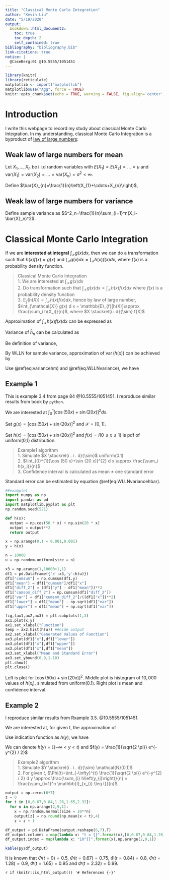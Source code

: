 ```yaml
---
title: "Classical Monte Carlo Integration"
author: "Kevin Liu"
date: "5/19/2020"
output: 
  bookdown::html_document2:
    toc: true
    toc_depth: 2
    self_contained: true
bibliography: "bibliography.bib"
link-citations: true
notice: | 
  @CaseBerg:01 @10.5555/1051451
---
```


```r
library(knitr)
library(reticulate)
matplotlib <- import("matplotlib")
matplotlib$use("Agg", force = TRUE)
knitr::opts_chunk$set(echo = TRUE, warning = FALSE, fig.align='center',python = reticulate::eng_python, fig.width = 12,fig.height = 6)
```

# Introduction

I write this webpage to record my study about classical Monte Carlo Integration.
In my understanding, classical Monte Carlo Integration is a byproduct of [law of large numbers](https://en.wikipedia.org/wiki/Law_of_large_numbers):

## Weak law of large numbers for mean

Let $X_1,...,X_n$ be i.i.d random variables with $E\left(X_{1}\right)=E\left(X_{2}\right)=\ldots=\mu$ and $\text{var}(X_1)=\text{var}(X_2)=...=\text{var}(X_n)=\sigma^2<\infty$.

Define $\bar{X}_{n}=\frac{1}{n}\left(X_{1}+\cdots+X_{n}\right)$,

\begin{equation}
\bar{X}_{n} \stackrel{P}{\rightarrow} \mu \quad \text { when } n \rightarrow \infty
(\#eq:largenumbers)
\end{equation}

## Weak law of large numbers for variance

Define sample variance as $S^2_n=\frac{1}{n}\sum_{i=1}^n(X_i-\bar{X}_n)^2$.

\begin{equation}
\text { If } \operatorname{Var} (S_{n}^{2}) \rightarrow 0 \text { as } n \rightarrow 0, \text { then } S_{n}^{2} \stackrel{P}{\rightarrow} \sigma^{2} \text { as } n \rightarrow 0, \text { where } \operatorname{Var}(X)=\sigma^{2}
(\#eq:largenumberssigma)
\end{equation}

# Classical Monte Carlo Integration

If we are **interested at integral** $\int_{\mathcal{X}} g(x) d x$, then we can do a transformation such that $h(x) f(x) = g(x)$ and $\int_{\mathcal{X}} g(x) d x = \int_{\mathcal{X}} h(x) f(x) d x$, where $f(x)$ is a probability density function.

> Classical Monte Carlo Integration<br>
1. We are interested at $\int_{\mathcal{X}} g(x) d x$<br>
2. Do transformation such that $\int_{\mathcal{X}} g(x) d x=\int_{\mathcal{X}} h(x) f(x) d x$ where $f(x)$ is a probability density function<br>
3. $\mathbb{E}_{f}[h(X)]=\int_{\mathcal{X}} h(x) f(x) d x$, hence by law of large number, 
$\int_{\mathcal{X}} g(x) d x = \mathbb{E}_{f}[h(X)]\approx \frac{\sum_i h(X_i)}{n}$, where $X \stackrel{i.i.d}{\sim} f(X)$

Approximation of $\int_{\mathcal{X}} h(x) f(x) d x$ can be expressed as

\begin{equation}
\bar{h}_{n}=\frac{1}{n} \sum_{j=1}^{n} h\left(x_{j}\right)
(\#eq:monte1)
\end{equation}

Variance of $\bar{h}_{n}$ can be calculated as

\begin{equation}
\text{var}(\bar{h}_{n}) = \frac{\sum_{j=1}^{n} \text{var}(h\left(x_{j}\right))}{n^2} = \frac{n \text{var}(h\left(x\right))}{n^2} = \frac{\text{var}(h\left(x\right))}{n}
(\#eq:variancehm)
\end{equation}

Be definition of variance,

\begin{equation}
\operatorname{var}(h(x)) = \int_{\mathcal{X}}\left(h(x)-\mathbb{E}_{f}[h(X)]\right)^{2} f(x) d x
(\#eq:variance)
\end{equation}

By WLLN for sample variance, approximation of $\operatorname{var}(h(x))$ can be achieved by 

\begin{equation}
\operatorname{var}(h(x)) \approx \frac{\sum_{j=1}^n (h(x_j) - \bar{h}_{n})^2}{n}
(\#eq:WLLNvariance)
\end{equation}

Use \@ref(eq:variancehm) and \@ref(eq:WLLNvariance), we have

\begin{equation}
\operatorname{var}\left(\bar{h}_{n}\right) \approx \frac{\sum_{j=1}^{n}\left(h\left(x_{j}\right)-\bar{h}_{n}\right)^{2}}{n^2}
(\#eq:WLLNvariancehbar)
\end{equation}

## Example 1

This is example 3.4 from page 84 @10.5555/1051451. I reproduce similar results from book by `python`.

We are interested at $\int_0^1 [\cos(50x) + \sin(20x)]^2dx$.

Set $g(x) = [\cos(50x) + \sin(20x)]^2$ and $\mathcal{X} = [0,1]$.

Set $h(x) = [\cos(50x) + \sin(20x)]^2$ and $f(x) = I(0\le x \le 1)$ is pdf of uniform(0,1) distribution.

> Example1 algorithm<br>
1. Simulate $X \stackrel{i . i . d}{\sim}$ uniform(0.1)<br>
2. $\int_{0}^{1}[\cos (50 x)+\sin (20 x)]^{2} d x \approx \frac{\sum_i h(x_i)}{n}$<br>
3. Confidence interval is calculated as mean $\pm$ one standard error

Standard error can be estimated by equation \@ref(eq:WLLNvariancehbar).

```python
##example1
import numpy as np
import pandas as pd
import matplotlib.pyplot as plt
np.random.seed(521)

def h(x):
  output = np.cos(50 * x) + np.sin(20 * x)
  output = output**2
  return output

x = np.arange(0,1 + 0.001,0.001)
y = h(x)

n = 10000
u = np.random.uniform(size = n)

x3 = np.arange(1,10000+1,1)
df1 = pd.DataFrame({'x':x3,'y':h(u)})
df1["cumsum"] = np.cumsum(df1.y)
df1["mean"] = df1["cumsum"]/df1["x"]
df1["diff_2"] = (df1["y"] - df1["mean"])**2
df1["cumsom_diff_2"] = np.cumsum(df1["diff_2"])
df1["var"] = df1["cumsom_diff_2"]/((df1["x"])**2)
df1["lower"] = df1["mean"] - np.sqrt(df1["var"])
df1["upper"] = df1["mean"] + np.sqrt(df1["var"])

fig,(ax1,ax2,ax3) = plt.subplots(1,3)
ax1.plot(x,y)
ax1.set_xlabel("Function")
temp = ax2.hist(h(u)) ##hide output
ax2.set_xlabel("Generated Values of Function")
ax3.plot(df1["x"],df1["lower"])
ax3.plot(df1["x"],df1["upper"])
ax3.plot(df1["x"],df1["mean"])
ax3.set_xlabel("Mean and Standard Error")
ax3.set_ybound(0.9,1.10)
plt.show()
plt.close()
```

Left is plot for $[\cos (50 x)+\sin (20 x)]^{2}$. Middle plot is histogram of $10,000$ values of $h\left(x_{i}\right)$, simulated from uniform(0.1).  Right plot is mean and confidence interval. 

## Example 2

I reproduce similar results from Rxample 3.5. @10.5555/1051451.

We are interested at, for given t, the approximation of 

\begin{equation}
\Phi(t)=\int_{-\infty}^{t} \frac{1}{\sqrt{2 \pi}} e^{-y^{2} / 2} d y
(\#eq:CDF)
\end{equation}

Use indication function as $h(y)$, we have 

\begin{equation}
\Phi(t)=\int_{-\infty}^{t} \frac{1}{\sqrt{2 \pi}} e^{-y^{2} / 2} d y = \int_{-\infty}^{+\infty} \mathbb{I}(-\infty < y < t)\frac{1}{\sqrt{2 \pi}} e^{-y^{2} / 2} d y
(\#eq:indication)
\end{equation}

We can denote $h(y) = \mathbb{I}(-\infty<y<t)$ and $f(y) = \frac{1}{\sqrt{2 \pi}} e^{-y^{2} / 2}$

> Example2 algorithm<br>
1. Simulate $Y \stackrel{i . i . d}{\sim} \mathcal{N}(0,1)$<br>
2. For given $t$, $\Phi(t)=\int_{-\infty}^{t} \frac{1}{\sqrt{2 \pi}} e^{-y^{2} / 2} d y \approx \frac{\sum_{i} h\left(y_{i}\right)}{n} = \frac{\sum_{i=1}^n \mathbb{I}_{x_{i} \leq t}}{n}$<br>

```python
output = np.zeros(6*7)
z = 0
for t in [0,0.67,0.84,1.28,1.65,2.32]:
  for n in np.arange(2,9,1):
    x = np.random.normal(size = 10**n)
    output[z] = np.round(np.mean(x < t),4)
    z = z + 1

df_output = pd.DataFrame(output.reshape(6,7).T)
df_output.columns = map(lambda x: "t = {}".format(x),[0,0.67,0.84,1.28,1.65,2.32])
df_output.index = map(lambda x: "10^{}".format(x),np.arange(2,9,1))
```

```r
kable(py$df_output)
```

It is known that $\Phi(t = 0) = 0.5$, $\Phi(t = 0.67) = 0.75$, $\Phi(t = 0.84) = 0.8$, $\Phi(t = 1.28) = 0.9$, $\Phi(t = 1.65) = 0.95$ and $\Phi(t = 2.32) = 0.99$.

`r if (knitr::is_html_output()) '# References {-}'`
